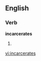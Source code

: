 
==English==

===Verb===
'''incarcerates'''

# {{third-person singular of|[[incarcerate]]}}

[[vi:incarcerates]]